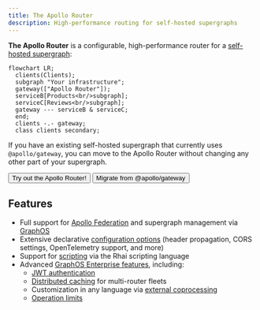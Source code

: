 ```yaml
---
title: The Apollo Router
description: High-performance routing for self-hosted supergraphs
---
```



**The Apollo Router** is a configurable, high-performance router for a [self-hosted supergraph](/graphos/graphs/overview/#self-hosted-supergraphs):

```mermaid
flowchart LR;
  clients(Clients);
  subgraph "Your infrastructure";
  gateway(["Apollo Router"]);
  serviceB[Products<br/>subgraph];
  serviceC[Reviews<br/>subgraph];
  gateway --- serviceB & serviceC;
  end;
  clients -.- gateway;
  class clients secondary;
```
 
If you have an existing self-hosted supergraph that currently uses `@apollo/gateway`, you can move to the Apollo Router without changing any other part of your supergraph.

<p>
  <Button
    colorScheme="indigo"
    to="/router/quickstart/"
    as={Link}
    style={{
      marginRight: '10px'
    }}
  >
    Try out the Apollo Router!
  </Button>
  <Button
    colorScheme="gray"
    to="/router/migrating-from-gateway/"
    as={Link}
  >
    Migrate from @apollo/gateway
  </Button>
</p>

## Features

- Full support for [Apollo Federation](/federation/) and supergraph management via [GraphOS](/graphos/)
- Extensive declarative [configuration options](./configuration/overview) (header propagation, CORS settings, OpenTelemetry support, and more)
- Support for [scripting](./customizations/rhai/) via the Rhai scripting language
- Advanced [GraphOS Enterprise features](./enterprise-features), including:
    - [JWT authentication](./configuration/authn-jwt)
    - [Distributed caching](./configuration/distributed-caching/) for multi-router fleets
    - Customization in any language via [external coprocessing](./customizations/coprocessor/)
    - [Operation limits](./configuration/operation-limits/)
